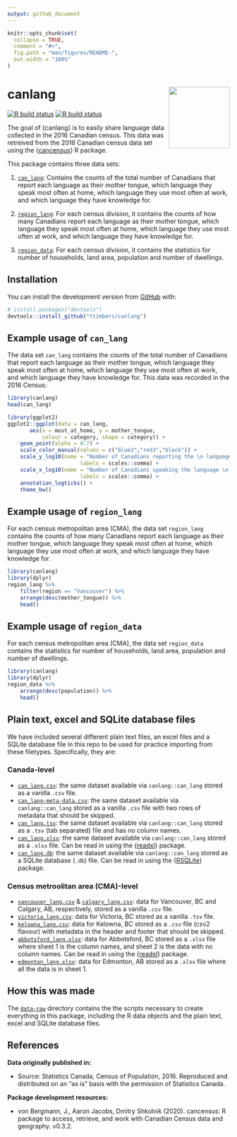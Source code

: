 ```yaml
---
output: github_document
---
```


<!-- README.md is generated from README.Rmd. Please edit that file -->

```r
knitr::opts_chunk$set(
  collapse = TRUE,
  comment = "#>",
  fig.path = "man/figures/README-",
  out.width = "100%"
)
```

# canlang <a href='https://ttimbers.github.io/canlang'><img src='man/figures/hex-canlang.png' align="right" height="138.5" /></a>

<!-- badges: start -->
[![R build status](https://github.com/ttimbers/canlang/workflows/R-CMD-check/badge.svg)](https://github.com/ttimbers/canlang/actions)
[![R build status](https://github.com/ttimbers/canlang/workflows/pkgdown/badge.svg)](https://github.com/ttimbers/canlang/actions)
<!-- badges: end -->

The goal of {canlang} is to easily share language data collected in the 2016 Canadian census. This data was retreived from the 2016 Canadian census data set using the {[cancensus](https://mountainmath.github.io/cancensus/index.html)} R package.

This package contains three data sets:

1. [`can_lang`](#example-usage-of-can_lang): Contains the counts of the total number of Canadians that report each language as their mother tongue, which language they speak most often at home, which language they use most often at work, and which language they have knowledge for.

2. [`region_lang`](#example-usage-of-region_lang): For each census division, it contains the counts of how many Canadians report each language as their mother tongue, which language they speak most often at home, which language they use most often at work, and which language they have knowledge for. 

3. [`region_data`](#example-usage-of-region_data): For each census division, it contains the statistics for number of households, land area, population and number of dwellings. 

## Installation

You can install the development version from [GitHub](https://github.com/) with:

``` r
# install.packages("devtools")
devtools::install_github("ttimbers/canlang")
```
## Example usage of `can_lang`

The data set `can_lang` contains the counts of the total number of Canadians that report each language as their mother tongue, which language they speak most often at home, which language they use most often at work, and which language they have knowledge for. This data was recorded in the 2016 Census:

```r
library(canlang)
head(can_lang)
```

```r
library(ggplot2)
ggplot2::ggplot(data = can_lang,
       aes(x = most_at_home, y = mother_tongue, 
           colour = category, shape = category)) + 
    geom_point(alpha = 0.7) +
    scale_color_manual(values = c("blue3","red3","black")) +
    scale_y_log10(name = "Number of Canadians reporting the \n language as their mother tongue", 
                       labels = scales::comma) +
    scale_x_log10(name = "Number of Canadians speaking the language \n as their primary language at home", 
                       labels = scales::comma) +
    annotation_logticks() +
    theme_bw()
```

## Example usage of `region_lang`

For each census metropolitan area (CMA), the data set `region_lang` contains the counts of how many Canadians report each language as their mother tongue, which language they speak most often at home, which language they use most often at work, and which language they have knowledge for. 

```r
library(canlang)
library(dplyr)
region_lang %>% 
    filter(region == "Vancouver") %>% 
    arrange(desc(mother_tongue)) %>% 
    head()
```

## Example usage of `region_data`

For each census metropolitan area (CMA), the data set `region_data` contains the statistics for number of households, land area, population and number of dwellings.

```r
library(canlang)
library(dplyr)
region_data %>% 
    arrange(desc(population)) %>% 
    head()
```

## Plain text, excel and SQLite database files

We have included several different plain text files, an excel files and a SQLite database file in this repo to be used for practice importing from these filetypes. Specifically, they are:

### Canada-level
+ [`can_lang.csv`](https://github.com/ttimbers/canlang/blob/master/inst/extdata/can_lang.csv): the same dataset available via `canlang::can_lang` stored as a vanilla `.csv` file.
+ [`can_lang-meta-data.csv`](https://github.com/ttimbers/canlang/blob/master/inst/extdata/can_lang-meta-data.csv): the same dataset available via `canlang::can_lang` stored as a vanilla `.csv` file with two rows of metadata that should be skipped.
+ [`can_lang.tsv`](https://github.com/ttimbers/canlang/blob/master/inst/extdata/can_lang.tsv): the same dataset available via `canlang::can_lang` stored as a `.tsv` (tab separated) file and has no column names.
+ [`can_lang.xlsx`](https://github.com/ttimbers/canlang/blob/master/inst/extdata/can_lang.xlsx): the same dataset available via `canlang::can_lang` stored as a `.xlsx` file. Can be read in using the {[readxl](https://readxl.tidyverse.org/)} package.
+ [`can_lang.db`](https://github.com/ttimbers/canlang/blob/master/inst/extdata/can_lang.db): the same dataset available via `canlang::can_lang` stored as a SQLite database (`.db`) file. Can be read in using the {[RSQLite](https://rsqlite.r-dbi.org/)} package.

### Census metroolitan area (CMA)-level
+ [`vancouver_lang.csv`](https://github.com/ttimbers/canlang/blob/master/inst/extdata/vancouver_lang.csv) & [`calgary_lang.csv`](https://github.com/ttimbers/canlang/blob/master/inst/extdata/calgary_lang.csv): data for Vancouver, BC and Calgary, AB, respectively, stored as a vanilla `.csv` file.
+ [`victoria_lang.csv`](https://github.com/ttimbers/canlang/blob/master/inst/extdata/victoria_lang.csv): data for Victoria, BC stored as a vanilla `.tsv` file.
+ [`kelowna_lang.csv`](https://github.com/ttimbers/canlang/blob/master/inst/extdata/kelowna_lang.csv): data for Kelowna, BC stored as a `.csv` file (csv2 flavour) with metadata in the header and footer that should be skipped.
+ [`abbotsford_lang.xlsx`](https://github.com/ttimbers/canlang/blob/master/inst/extdata/abbotsford_lang.xlsx): data for Abbotsford, BC stored as a `.xlsx` file where sheet 1 is the column names, and sheet 2 is the data with no column names. Can be read in using the {[readxl](https://readxl.tidyverse.org/)} package.
+ [`edmonton_lang.xlsx`](https://github.com/ttimbers/canlang/blob/master/inst/extdata/edmonton_lang.xlsx): data for Edmonton, AB stored as a `.xlsx` file where all the data is in sheet 1.

## How this was made

The [`data-raw`](https://github.com/ttimbers/canlang/tree/master/data-raw) directory contains the the scripts necessary to create everything in this package, including the R data objects and the plain text, excel and SQLite database files.

## References

**Data originally published in:** 

+ Source: Statistics Canada, Census of Population, 2016. Reproduced and distributed on an "as is" basis with the permission of Statistics Canada.


**Package development resources:**

+ von Bergmann, J., Aaron Jacobs, Dmitry Shkolnik (2020). cancensus: R package to access, retrieve, and work with Canadian Census data and geography. v0.3.2.
